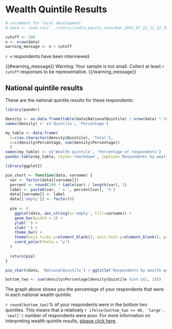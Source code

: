 # Wealth Quintile Results

```r
# uncomment for local development
# data <- read.csv('../static/india_equity_nonurban_2015_07_22_11_12_30.csv')

cutoff <- 100
n <- nrow(data)
warning_message <- n < cutoff
```

`r n` respondents have been interviewed.

{{#warning_message}}
Warning: Your sample is too small. Collect at least `r cutoff` responses to be representative.
{{/warning_message}}


## National quintile results

These are the national quintile results for these respondents:

```r
library(pander)

density <- as.data.frame(table(data$NationalQuintile) / nrow(data) * 100)
names(density) <- c('Quintile', 'Percentage')

my_table <- data.frame(
  k=c(as.character(density$Quintile), 'Total'),
  v=c(density$Percentage, sum(density$Percentage))
  )
names(my_table) <- c('Wealth quintile', 'Percentage of respondents')
pandoc.table(my_table, style='rmarkdown', caption='Respondents by wealth quintile', round=1, keep.trailing.zeros=TRUE, justify='left')
```

```r
library(ggplot2)

pie_chart <- function(data, varname) {
  var <- factor(data[[varname]])
  percent <- round(100 * table(var) / length(var), 1)
  label <- paste0(var, ' = ', percent[var], '%')
  data[[varname]] <- label
  data[['empty']] <- factor(0)
  
  pie <- (
    ggplot(data, aes_string(x='empty', fill=varname)) +
    geom_bar(width = 1) +
    ylab('') + 
    xlab('') + 
    theme_bw() +
    theme(axis.ticks.y=element_blank(), axis.text.y=element_blank(), panel.grid.major.y=element_blank(), panel.border=element_blank()) +
    coord_polar(theta = "y")
  )
  
  return(pie)  
}

pie_chart(data, 'NationalQuintile') + ggtitle('Respondents by wealth quintile')

bottom_two <- sum(density$Percentage[density$Quintile %in% c(1, 2)])
```

The graph above shows you the percentage of your respondents that were in each national wealth quintile.

`r round(bottom_two)`% of your respondents were in the bottom two quintiles. This means that a relatively `r ifelse(bottom_two >= 40, 'large', 'small')` number of respondents were poor. For more information on interpreting wealth quintile results, [please click here](http://www.equitytool.org/wealth-quintiles/).

